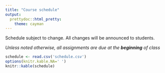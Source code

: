 ```yaml
---
title: "Course schedule"
output:
  prettydoc::html_pretty:
    theme: cayman
---
```


Schedule subject to change. All changes will be announced to students. 

*Unless noted otherwise, all assignments are due at the* ***beginning*** *of class*

```r
schedule <- read.csv('schedule.csv')
options(knitr.kable.NA=' ')
knitr::kable(schedule)

```
